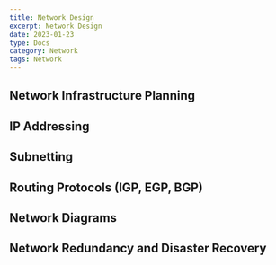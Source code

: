 ```yaml
---
title: Network Design
excerpt: Network Design
date: 2023-01-23
type: Docs
category: Network
tags: Network
---
```


## Network Infrastructure Planning

## IP Addressing

## Subnetting

## Routing Protocols (IGP, EGP, BGP)

## Network Diagrams

## Network Redundancy and Disaster Recovery